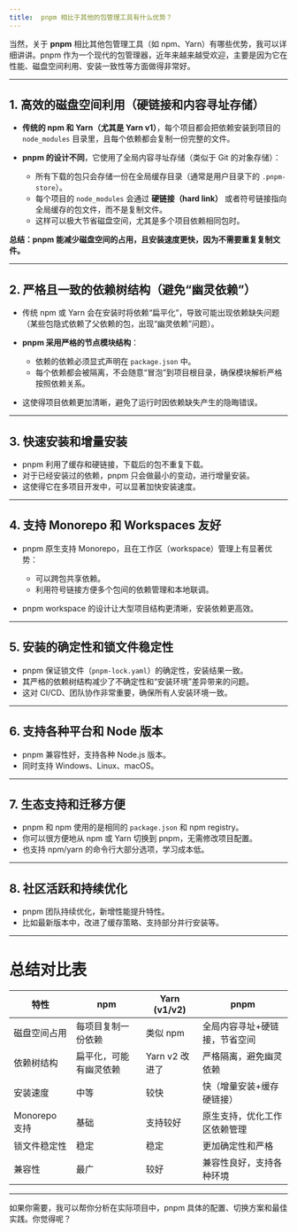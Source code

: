 ```yaml
---
title: 	pnpm 相比于其他的包管理工具有什么优势？
---
```


当然，关于 **pnpm** 相比其他包管理工具（如 npm、Yarn）有哪些优势，我可以详细讲讲。pnpm 作为一个现代的包管理器，近年来越来越受欢迎，主要是因为它在性能、磁盘空间利用、安装一致性等方面做得非常好。

---

## 1. 高效的磁盘空间利用（硬链接和内容寻址存储）

* **传统的 npm 和 Yarn（尤其是 Yarn v1）**，每个项目都会把依赖安装到项目的 `node_modules` 目录里，且每个依赖都会复制一份完整的文件。
* **pnpm 的设计不同**，它使用了全局内容寻址存储（类似于 Git 的对象存储）：

  * 所有下载的包只会存储一份在全局缓存目录（通常是用户目录下的 `.pnpm-store`）。
  * 每个项目的 `node_modules` 会通过 **硬链接（hard link）** 或者符号链接指向全局缓存的包文件，而不是复制文件。
  * 这样可以极大节省磁盘空间，尤其是多个项目依赖相同包时。

**总结：pnpm 能减少磁盘空间的占用，且安装速度更快，因为不需要重复复制文件。**

---

## 2. 严格且一致的依赖树结构（避免“幽灵依赖”）

* 传统 npm 或 Yarn 会在安装时将依赖“扁平化”，导致可能出现依赖缺失问题（某些包隐式依赖了父依赖的包，出现“幽灵依赖”问题）。
* **pnpm 采用严格的节点模块结构**：

  * 依赖的依赖必须显式声明在 `package.json` 中。
  * 每个依赖都会被隔离，不会随意“冒泡”到项目根目录，确保模块解析严格按照依赖关系。
* 这使得项目依赖更加清晰，避免了运行时因依赖缺失产生的隐晦错误。

---

## 3. 快速安装和增量安装

* pnpm 利用了缓存和硬链接，下载后的包不重复下载。
* 对于已经安装过的依赖，pnpm 只会做最小的变动，进行增量安装。
* 这使得它在多项目开发中，可以显著加快安装速度。

---

## 4. 支持 Monorepo 和 Workspaces 友好

* pnpm 原生支持 Monorepo，且在工作区（workspace）管理上有显著优势：

  * 可以跨包共享依赖。
  * 利用符号链接方便多个包间的依赖管理和本地联调。
* pnpm workspace 的设计让大型项目结构更清晰，安装依赖更高效。

---

## 5. 安装的确定性和锁文件稳定性

* pnpm 保证锁文件（`pnpm-lock.yaml`）的确定性，安装结果一致。
* 其严格的依赖树结构减少了不确定性和“安装环境”差异带来的问题。
* 这对 CI/CD、团队协作非常重要，确保所有人安装环境一致。

---

## 6. 支持各种平台和 Node 版本

* pnpm 兼容性好，支持各种 Node.js 版本。
* 同时支持 Windows、Linux、macOS。

---

## 7. 生态支持和迁移方便

* pnpm 和 npm 使用的是相同的 `package.json` 和 npm registry。
* 你可以很方便地从 npm 或 Yarn 切换到 pnpm，无需修改项目配置。
* 也支持 npm/yarn 的命令行大部分选项，学习成本低。

---

## 8. 社区活跃和持续优化

* pnpm 团队持续优化，新增性能提升特性。
* 比如最新版本中，改进了缓存策略、支持部分并行安装等。

---

# 总结对比表

| 特性          | npm         | Yarn (v1/v2) | pnpm            |
| ----------- | ----------- | ------------ | --------------- |
| 磁盘空间占用      | 每项目复制一份依赖   | 类似 npm       | 全局内容寻址+硬链接，节省空间 |
| 依赖树结构       | 扁平化，可能有幽灵依赖 | Yarn v2 改进了  | 严格隔离，避免幽灵依赖     |
| 安装速度        | 中等          | 较快           | 快（增量安装+缓存硬链接）   |
| Monorepo 支持 | 基础          | 支持较好         | 原生支持，优化工作区依赖管理  |
| 锁文件稳定性      | 稳定          | 稳定           | 更加确定性和严格        |
| 兼容性         | 最广          | 较好           | 兼容性良好，支持各种环境    |

---

如果你需要，我可以帮你分析在实际项目中，pnpm 具体的配置、切换方案和最佳实践。你觉得呢？

